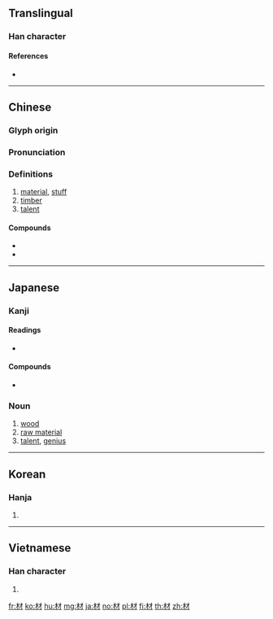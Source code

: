 {{also|村}}
==Translingual==

===Han character===
{{Han char|rn=75|rad=木|as=03|sn=7|four=44900|canj=DDH|ids=⿰木才}}

====References====
* {{Han ref|kx=0511.160|dkj=14463|dj=0896.040|hdz=21158.010|uh=6750}}

----

==Chinese==
{{zh-forms}}

===Glyph origin===
{{Han etym}}

===Pronunciation===
{{zh-pron
|m=cái
|c=coi4
|mc=y
|oc=y
|ma=
|cat=n
}}

===Definitions===
{{zh-hanzi}}

# [[material]], [[stuff]]
# [[timber]]
# [[talent]]

====Compounds====
* {{zh-l|材料}}
* {{zh-l|素材}}

----

==Japanese==

===Kanji===
{{ja-kanji|grade=4|rs=木03}}

====Readings====
* {{ja-readings|goon=[[ざい]] (zai)|kanon=[[さい]] (sai) {{non-joyo-reading}}|kun=[[まるた]] (maruta)}}

====Compounds====
{{top2}}
* {{ja-r|教材|きょうざい|gloss=teaching materials}}
{{mid2}}
{{bottom}}

===Noun===
{{ja-noun|ざい}}

# [[wood]]
# [[raw material]]
# [[talent]], [[genius]]

----

==Korean==

===Hanja===
{{ko-hanja|hangeul=재|eumhun=|rv=jae|mr=chae|y=cay}}

# {{defn|lang=ko|sort=木03}}

----

==Vietnamese==

===Han character===
{{vi-hantu|[[tài]]|rs=木03}}

# {{defn|lang=vi|sort=木03}}

[[fr:材]]
[[ko:材]]
[[hu:材]]
[[mg:材]]
[[ja:材]]
[[no:材]]
[[pl:材]]
[[fi:材]]
[[th:材]]
[[zh:材]]
